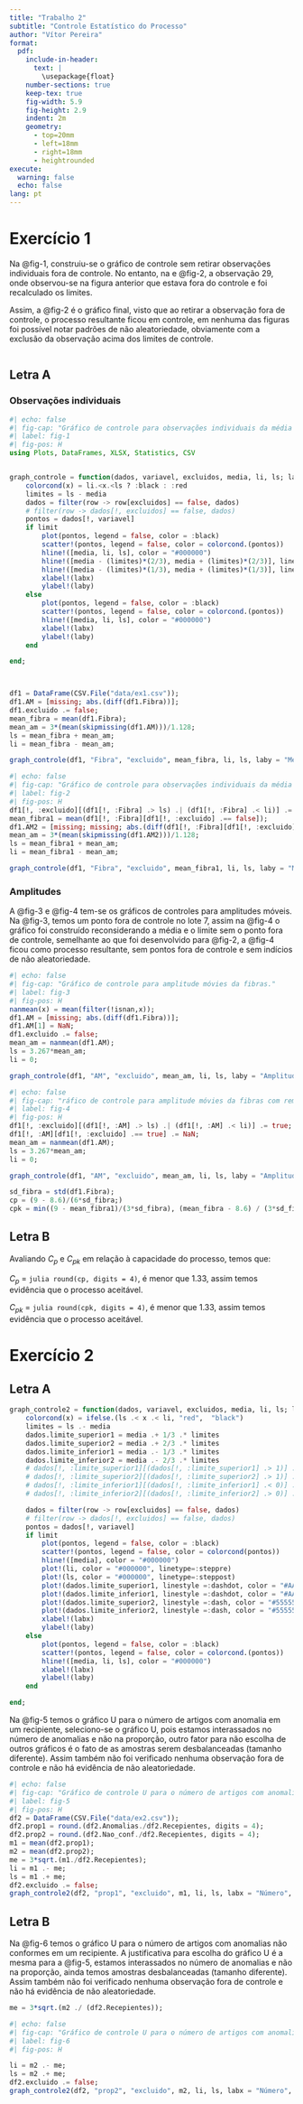 ---
title: "Trabalho 2"
subtitle: "Controle Estatístico do Processo"
author: "Vítor Pereira"
format: 
  pdf: 
    include-in-header: 
      text: |
        \usepackage{float}
    number-sections: true
    keep-tex: true
    fig-width: 5.9
    fig-height: 2.9
    indent: 2m
    geometry:
      - top=20mm
      - left=18mm
      - right=18mm
      - heightrounded
execute:
  warning: false
  echo: false
lang: pt
---


# Exercício 1

Na @fig-1, construiu-se o gráfico de controle sem retirar observações individuais fora de controle. No entanto, na e @fig-2, a observação 29, onde observou-se na figura anterior que estava fora do controle e foi recalculado os limites. 

Assim, a @fig-2 é o gráfico final, visto que ao retirar a observação fora de controle, o processo resultante ficou em controle, em nenhuma das figuras foi possível notar padrões de não aleatoriedade, obviamente com a exclusão da observação acima dos limites de controle.

```{r}

```



## Letra A

### Observações individuais
```{julia}
#| echo: false
#| fig-cap: "Gráfico de controle para observações individuais da média de fibras em um lote."
#| label: fig-1
#| fig-pos: H
using Plots, DataFrames, XLSX, Statistics, CSV


graph_controle = function(dados, variavel, excluidos, media, li, ls; labx = "Amostras", laby = "Valor", limit = true)
    colorcond(x) = li.<x.<ls ? :black : :red
    limites = ls - media
    dados = filter(row -> row[excluidos] == false, dados)
    # filter(row -> dados[!, excluidos] == false, dados)
    pontos = dados[!, variavel] 
    if limit
        plot(pontos, legend = false, color = :black)
        scatter!(pontos, legend = false, color = colorcond.(pontos))
        hline!([media, li, ls], color = "#000000")
        hline!([media - (limites)*(2/3), media + (limites)*(2/3)], linestyle =:dash, color = "#555555")
        hline!([media - (limites)*(1/3), media + (limites)*(1/3)], linestyle =:dashdot, color = "#AAAAAA")
        xlabel!(labx)
        ylabel!(laby)
    else
        plot(pontos, legend = false, color = :black)
        scatter!(pontos, legend = false, color = colorcond.(pontos))
        hline!([media, li, ls], color = "#000000")
        xlabel!(labx)
        ylabel!(laby)
    end

end;



df1 = DataFrame(CSV.File("data/ex1.csv"));
df1.AM = [missing; abs.(diff(df1.Fibra))];
df1.excluido .= false;
mean_fibra = mean(df1.Fibra);
mean_am = 3*(mean(skipmissing(df1.AM)))/1.128;
ls = mean_fibra + mean_am;
li = mean_fibra - mean_am;

graph_controle(df1, "Fibra", "excluido", mean_fibra, li, ls, laby = "Média de Fibras", labx = "Lotes")
```


```{julia}
#| echo: false
#| fig-cap: "Gráfico de controle para observações individuais da média de fibras em um lote com remoção de observações fora de controle."
#| label: fig-2
#| fig-pos: H
df1[!, :excluido][(df1[!, :Fibra] .> ls) .| (df1[!, :Fibra] .< li)] .= true;
mean_fibra1 = mean(df1[!, :Fibra][df1[!, :excluido] .== false]);
df1.AM2 = [missing; missing; abs.(diff(df1[!, :Fibra][df1[!, :excluido] .== false]))];
mean_am = 3*(mean(skipmissing(df1.AM2)))/1.128;
ls = mean_fibra1 + mean_am;
li = mean_fibra1 - mean_am;

graph_controle(df1, "Fibra", "excluido", mean_fibra1, li, ls, laby = "Média de Fibras", labx = "Lotes")
```

### Amplitudes

A @fig-3 e @fig-4 tem-se os gráficos de controles para amplitudes móveis. Na @fig-3, temos um ponto fora de controle no lote 7, assim na @fig-4 o gráfico foi construído reconsiderando a média e o limite sem o ponto fora de controle, semelhante ao que foi desenvolvido para @fig-2, a @fig-4 ficou como processo resultante, sem pontos fora de controle e sem indícios de não aleatoriedade.

```{julia}
#| echo: false
#| fig-cap: "Gráfico de controle para amplitude móvies da fibras."
#| label: fig-3
#| fig-pos: H
nanmean(x) = mean(filter(!isnan,x));
df1.AM = [missing; abs.(diff(df1.Fibra))];
df1.AM[1] = NaN;
df1.excluido .= false;
mean_am = nanmean(df1.AM);
ls = 3.267*mean_am;
li = 0;

graph_controle(df1, "AM", "excluido", mean_am, li, ls, laby = "Amplitudes médias", labx = "Lotes", limit = false)
```


```{julia}
#| echo: false
#| fig-cap: "ráfico de controle para amplitude móvies da fibras com remoção de pontos fora de controle."
#| label: fig-4
#| fig-pos: H
df1[!, :excluido][(df1[!, :AM] .> ls) .| (df1[!, :AM] .< li)] .= true;
df1[!, :AM][df1[!, :excluido] .== true] .= NaN;
mean_am = nanmean(df1.AM);
ls = 3.267*mean_am;
li = 0;

graph_controle(df1, "AM", "excluido", mean_am, li, ls, laby = "Amplitudes médias", labx = "Lotes", limit = false)
```


```{julia}
sd_fibra = std(df1.Fibra);
cp = (9 - 8.6)/(6*sd_fibra;)
cpk = min((9 - mean_fibra1)/(3*sd_fibra), (mean_fibra - 8.6) / (3*sd_fibra));
```

## Letra B
Avaliando $C_p$ e $C_{pk}$ em relação à capacidade do processo, temos que:

$C_p$ = ``julia round(cp, digits = 4)``, é menor que 1.33, assim temos evidência que o processo aceitável.

$C_{pk}$ = ``julia round(cpk, digits = 4)``, é menor que 1.33, assim temos evidência que o processo aceitável.


# Exercício 2

## Letra A

```{julia}
graph_controle2 = function(dados, variavel, excluidos, media, li, ls; labx = "Amostras", laby = "Valor", limit = true)
    colorcond(x) = ifelse.(ls .< x .< li, "red",  "black")
    limites = ls .- media
    dados.limite_superior1 = media .+ 1/3 .* limites
    dados.limite_superior2 = media .+ 2/3 .* limites
    dados.limite_inferior1 = media .- 1/3 .* limites
    dados.limite_inferior2 = media .- 2/3 .* limites
    # dados[!, :limite_superior1][(dados[!, :limite_superior1] .> 1)] .= 1
    # dados[!, :limite_superior2][(dados[!, :limite_superior2] .> 1)] .= 1
    # dados[!, :limite_inferior1][(dados[!, :limite_inferior1] .< 0)] .= 0
    # dados[!, :limite_inferior2][(dados[!, :limite_inferior2] .> 0)] .= 0

    dados = filter(row -> row[excluidos] == false, dados)
    # filter(row -> dados[!, excluidos] == false, dados)
    pontos = dados[!, variavel] 
    if limit
        plot(pontos, legend = false, color = :black)
        scatter!(pontos, legend = false, color = colorcond(pontos))
        hline!([media], color = "#000000")
        plot!(li, color = "#000000", linetype=:steppre)
        plot!(ls, color = "#000000", linetype=:steppost)
        plot!(dados.limite_superior1, linestyle =:dashdot, color = "#AAAAAA", linetype=:steppost)
        plot!(dados.limite_inferior1, linestyle =:dashdot, color = "#AAAAAA", linetype=:steppre)
        plot!(dados.limite_superior2, linestyle =:dash, color = "#555555", linetype=:steppost)
        plot!(dados.limite_inferior2, linestyle =:dash, color = "#555555", linetype=:steppre)
        xlabel!(labx)
        ylabel!(laby)
    else
        plot(pontos, legend = false, color = :black)
        scatter!(pontos, legend = false, color = colorcond.(pontos))
        hline!([media, li, ls], color = "#000000")
        xlabel!(labx)
        ylabel!(laby)
    end

end;
```

Na @fig-5 temos o gráfico U para o número de artigos com anomalia em um recipiente, seleciono-se o gráfico U, pois estamos interassados no número de anomalias e não na proporção, outro fator para não escolha de outros gráficos é o fato de as amostras serem desbalanceadas (tamanho diferente). Assim também não foi verificado nenhuma observação fora de controle e não há evidência de não aleatoriedade.

```{julia}
#| echo: false
#| fig-cap: "Gráfico de controle U para o número de artigos com anomalia."
#| label: fig-5
#| fig-pos: H
df2 = DataFrame(CSV.File("data/ex2.csv"));
df2.prop1 = round.(df2.Anomalias./df2.Recepientes, digits = 4);
df2.prop2 = round.(df2.Nao_conf./df2.Recepientes, digits = 4);
m1 = mean(df2.prop1);
m2 = mean(df2.prop2);
me = 3*sqrt.(m1./df2.Recepientes);
li = m1 .- me;
ls = m1 .+ me;
df2.excluido .= false;
graph_controle2(df2, "prop1", "excluido", m1, li, ls, labx = "Número", laby = "Média de Anomalias")
```



## Letra B

Na @fig-6 temos o gráfico U para o número de artigos com anomalias não conformes em um recipiente. A justificativa para escolha do gráfico U é a mesma para a @fig-5, estamos interassados no número de anomalias e não na proporção, ainda temos amostras desbalanceadas (tamanho diferente). Assim também não foi verificado nenhuma observação fora de controle e não há evidência de não aleatoriedade.

```{julia}
me = 3*sqrt.(m2 ./ (df2.Recepientes));
```


```{julia}
#| echo: false
#| fig-cap: "Gráfico de controle U para o número de artigos com anomalias não conformes."
#| label: fig-6
#| fig-pos: H

li = m2 .- me;
ls = m2 .+ me;
df2.excluido .= false;
graph_controle2(df2, "prop2", "excluido", m2, li, ls, labx = "Número", laby = "Média de Anomalias")
```
